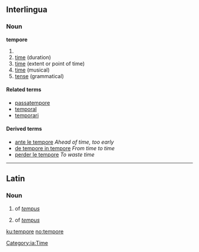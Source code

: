 ==Interlingua==

===Noun===
'''tempore'''

# 
# [[time]] (duration)
# [[time]] (extent or point of time)
# [[time]] (musical)
# [[tense]] (grammatical)

====Related terms====
* [[passatempore]]
* [[temporal]]
* [[temporari]]

====Derived terms====
* [[ante le tempore]] ''Ahead of time, too early''
* [[de tempore in tempore]] ''From time to time''
* [[perder le tempore]] ''To waste time''

[[Category:ia:Time]]

----

==Latin==

===Noun===
{{infl|la|noun form}}

# {{dative}} {{singular}} of ''[[tempus#Latin|tempus]]''
# {{ablative}} {{singular}} of ''[[tempus#Latin|tempus]]''

[[ku:tempore]]
[[no:tempore]]